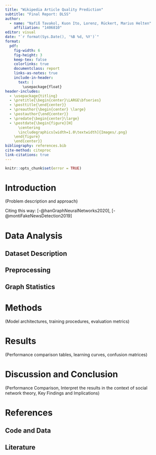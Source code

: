 ```yaml
---
title: "Wikipedia Article Quality Prediction"
subtitle: "Final Report: DLSS"
author: 
  - name: "Nafiß Tavakol, Kuon Ito, Lorenz, Rückert, Marius Helten"
    affiliation: "1406810"
editor: visual
date: "`r format(Sys.Date(), '%B %d, %Y')`" 
format:
  pdf:
    fig-width: 6
    fig-height: 3
    keep-tex: false  
    colorlinks: true
    documentclass: report
    links-as-notes: true
    include-in-header: 
      text: |
        \usepackage{float}
header-includes:
  - \usepackage{titling}  
  - \pretitle{\begin{center}\LARGE\bfseries} 
  - \posttitle{\end{center}}  
  - \preauthor{\begin{center} \large} 
  - \postauthor{\end{center}} 
  - \predate{\begin{center}\large} 
  - \postdate{\begin{figure}[H]
      \centering
      \includegraphics[width=1.0\textwidth]{Images/.png}
    \end{figure}
    \end{center}} 
bibliography: references.bib
cite-method: citeproc
link-citations: true
---
```


```r
knitr::opts_chunk$set(error = TRUE)
```

# Introduction

(Problem description and approach)

Citing this way: [-@hanGraphNeuralNetworks2020], [-@montiFakeNewsDetection2019]

# Data Analysis

## Dataset Description

## Preprocessing

## Graph Statistics

# Methods

(Model architectures, training procedures, evaluation metrics)

# Results

(Performance comparison tables, learning curves, confusion matrices)

# Discussion and Conclusion

(Performance Comparison, Interpret the results in the context of social network theory, Key Findings and Implications)

# References

## Code and Data

## Literature